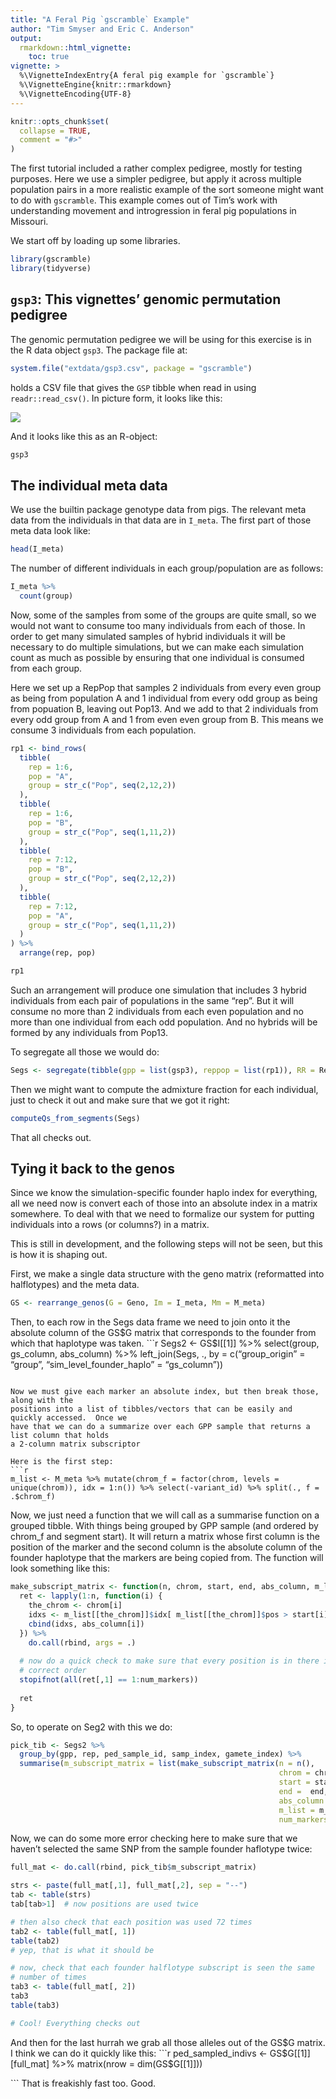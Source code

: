 ```yaml
---
title: "A Feral Pig `gscramble` Example"
author: "Tim Smyser and Eric C. Anderson"
output: 
  rmarkdown::html_vignette:
    toc: true
vignette: >
  %\VignetteIndexEntry{A feral pig example for `gscramble`}
  %\VignetteEngine{knitr::rmarkdown}
  %\VignetteEncoding{UTF-8}
---
```


```r
knitr::opts_chunk$set(
  collapse = TRUE,
  comment = "#>"
)
```

The first tutorial included a rather complex pedigree, mostly for testing
purposes.  Here we use a simpler pedigree, but apply it across multiple population
pairs in a more realistic example of the sort someone might want to do with `gscramble`.
This example comes out of Tim's work with understanding movement and introgression in 
feral pig populations in Missouri.


We start off by loading up some libraries.
```r
library(gscramble)
library(tidyverse)
```


## `gsp3`: This vignettes' genomic permutation pedigree

The genomic permutation pedigree we will be using for this exercise is in the
R data object `gsp3`.  The package file at:
```r
system.file("extdata/gsp3.csv", package = "gscramble")
```
holds a CSV file that gives the `GSP` tibble when read in using `readr::read_csv()`.
In picture form, it looks like this:

![](images/gsp3-500.png)

And it looks like this as an R-object:
```r
gsp3
```

## The individual meta data

We use the builtin package genotype data from pigs.  The relevant meta data from
the individuals in that data are in `I_meta`.  The first part of those meta data
look like:
```r
head(I_meta)
```

The number of different individuals in each group/population are as follows:
```r
I_meta %>%
  count(group)
```

Now, some of the samples from some of the groups are quite small, so we would
not want to consume too many individuals from each of those.  In order
to get many simulated samples of hybrid individuals it will be necessary to
do multiple simulations, but we can make each simulation count as much 
as possible by ensuring that one individual is consumed from each group.

Here we set up a RepPop that samples 2 individuals from every even group as being
from population A and 1
individual from every odd group as being from popuation B, leaving out Pop13.
And we add to that 2 individuals from every odd group from A and 1 from even even
group from B.  This means we consume 3 individuals from each population.
```r
rp1 <- bind_rows(
  tibble(
    rep = 1:6,
    pop = "A",
    group = str_c("Pop", seq(2,12,2))
  ),
  tibble(
    rep = 1:6,
    pop = "B",
    group = str_c("Pop", seq(1,11,2))
  ),
  tibble(
    rep = 7:12,
    pop = "B",
    group = str_c("Pop", seq(2,12,2))
  ),
  tibble(
    rep = 7:12,
    pop = "A",
    group = str_c("Pop", seq(1,11,2))
  )
) %>%
  arrange(rep, pop)

rp1
```

Such an arrangement will produce one simulation that includes 3 hybrid individuals
from each pair of populations in the same "rep".  But it will consume no more than
2 individuals from each even population and no more than one individual from each odd
population.  And no hybrids will be formed by any individuals from Pop13.

To segregate all those we would do:
```r
Segs <- segregate(tibble(gpp = list(gsp3), reppop = list(rp1)), RR = RecRates, MM = M_meta)
```

Then we might want to compute the admixture fraction for each individual,
just to check it out and make sure that we got it right:
```r
computeQs_from_segments(Segs)
```
That all checks out.

## Tying it back to the genos

Since we know the simulation-specific founder haplo index for everything, all we need now
is convert each of those into an absolute index in a matrix somewhere.  To deal with that
we need to formalize our system for putting individuals into a rows (or columns?) in a matrix.

This is still in development, and the following steps will not be seen, but this is
how it is shaping out.

First, we make a single data structure with the geno matrix (reformatted into 
halflotypes) and the meta data.
```r
GS <- rearrange_genos(G = Geno, Im = I_meta, Mm = M_meta)
```

Then, to each row in the Segs data frame we need to join onto it the absolute
column of the GS$G matrix that corresponds to the founder from which
that haplotype was taken.  
```r
Segs2 <- GS$I[[1]] %>%
  select(group, gs_column, abs_column) %>%
  left_join(Segs, ., by = c("group_origin" = "group", "sim_level_founder_haplo" = "gs_column"))
```

Now we must give each marker an absolute index, but then break those, along with the
positions into a list of tibbles/vectors that can be easily and quickly accessed.  Once we
have that we can do a summarize over each GPP sample that returns a list column that holds
a 2-column matrix subscriptor 

Here is the first step:
```r
m_list <- M_meta %>% mutate(chrom_f = factor(chrom, levels = unique(chrom)), idx = 1:n()) %>% select(-variant_id) %>% split(., f = .$chrom_f)
```

Now, we just need a function that we will call as a summarise function on a grouped tibble.  With things
being grouped by GPP sample (and ordered by chrom_f and segment start).  It will return a matrix whose first
column is the position of the marker and the second column is the absolute column of the founder
haplotype that the markers are being copied from. The function will look something like this:
```r
make_subscript_matrix <- function(n, chrom, start, end, abs_column, m_list, num_markers) {
  ret <- lapply(1:n, function(i) {
    the_chrom <- chrom[i]
    idxs <- m_list[[the_chrom]]$idx[ m_list[[the_chrom]]$pos > start[i] & m_list[[the_chrom]]$pos <= end[i] ]
    cbind(idxs, abs_column[i])
  }) %>%
    do.call(rbind, args = .)
  
  # now do a quick check to make sure that every position is in there in the 
  # correct order
  stopifnot(all(ret[,1] == 1:num_markers))
  
  ret
}
```

So, to operate on Seg2 with this we do:
```r
pick_tib <- Segs2 %>%
  group_by(gpp, rep, ped_sample_id, samp_index, gamete_index) %>%
  summarise(m_subscript_matrix = list(make_subscript_matrix(n = n(),
                                                            chrom = chrom,
                                                            start = start,
                                                            end =  end,
                                                            abs_column = abs_column,
                                                            m_list = m_list, 
                                                            num_markers = nrow(GS$G[[1]]))))
```

Now, we can do some more error checking here to make sure that we haven't selected the same
SNP from the sample founder haflotype twice:
```r
full_mat <- do.call(rbind, pick_tib$m_subscript_matrix)

strs <- paste(full_mat[,1], full_mat[,2], sep = "--")
tab <- table(strs)
tab[tab>1]  # now positions are used twice

# then also check that each position was used 72 times
tab2 <- table(full_mat[, 1])
table(tab2)
# yep, that is what it should be

# now, check that each founder halflotype subscript is seen the same
# number of times
tab3 <- table(full_mat[, 2])
tab3
table(tab3)

# Cool! Everything checks out

```

And then for the last hurrah we grab all those alleles out of the GS$G matrix.  I think we can do it quickly like 
this:
```r
ped_sampled_indivs <- GS$G[[1]][full_mat] %>%
  matrix(nrow = dim(GS$G[[1]]))

```
That is freakishly fast too.  Good.
